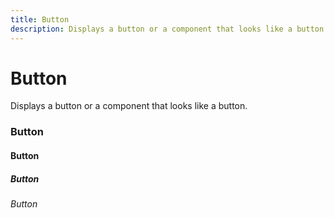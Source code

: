 ```yaml
---
title: Button
description: Displays a button or a component that looks like a button. 
---
```

# Button 
Displays a button or a component that looks like a button.
### Button 
#### Button 
##### Button 
###### Button 
<ComponentBlock directory="button" fileName="index" description="A button" />



